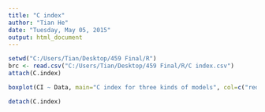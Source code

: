 ```yaml
---
title: "C index"
author: "Tian He"
date: "Tuesday, May 05, 2015"
output: html_document
---
```

```r
setwd("C:/Users/Tian/Desktop/459 Final/R")
brc <- read.csv("C:/Users/Tian/Desktop/459 Final/R/C index.csv")
attach(C.index)
```

```r
boxplot(CI ~ Data, main="C index for three kinds of models", col=c("red", "violet", "blue"), y="C index")

detach(C.index)
```